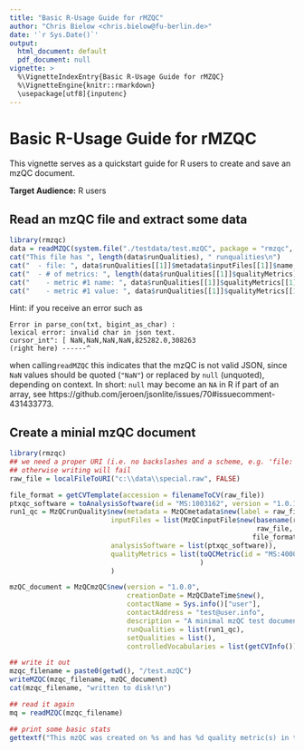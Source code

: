 ```yaml
---
title: "Basic R-Usage Guide for rMZQC"
author: "Chris Bielow <chris.bielow@fu-berlin.de>"
date: '`r Sys.Date()`'
output:
  html_document: default
  pdf_document: null
vignette: >
  %\VignetteIndexEntry{Basic R-Usage Guide for rMZQC}
  %\VignetteEngine{knitr::rmarkdown}
  \usepackage[utf8]{inputenc}
---
```


# Basic R-Usage Guide for rMZQC

This vignette serves as a quickstart guide for R users to create and save an mzQC document.

**Target Audience:** R users

## Read an mzQC file and extract some data


```r
library(rmzqc)
data = readMZQC(system.file("./testdata/test.mzQC", package = "rmzqc", mustWork = TRUE))
cat("This file has ", length(data$runQualities), " runqualities\n")
cat("  - file: ", data$runQualities[[1]]$metadata$inputFiles[[1]]$name, "\n")
cat("  - # of metrics: ", length(data$runQualities[[1]]$qualityMetrics), "\n")
cat("    - metric #1 name: ", data$runQualities[[1]]$qualityMetrics[[1]]$name, "\n")
cat("    - metric #1 value: ", data$runQualities[[1]]$qualityMetrics[[1]]$value, "\n")

```

Hint: if you receive an error such as 
```
Error in parse_con(txt, bigint_as_char) : 
lexical error: invalid char in json text.
cursor_int": [ NaN,NaN,NaN,NaN,825282.0,308263
(right here) ------^
```
when calling`readMZQC` this indicates that the mzQC is not valid JSON, since `NaN` values should be quoted (`"NaN"`) or replaced by `null` (unquoted), depending on context. In short: `null` may become an `NA` in R if part of an array, see https://github.com/jeroen/jsonlite/issues/70#issuecomment-431433773.


## Create a minial mzQC document


```r
library(rmzqc)
## we need a proper URI (i.e. no backslashes and a scheme, e.g. 'file:')
## otherwise writing will fail
raw_file = localFileToURI("c:\\data\\special.raw", FALSE)

file_format = getCVTemplate(accession = filenameToCV(raw_file))
ptxqc_software = toAnalysisSoftware(id = "MS:1003162", version = "1.0.13") ## you could use 'version = packageVersion("PTXQC")' to automate further
run1_qc = MzQCrunQuality$new(metadata = MzQCmetadata$new(label = raw_file,
                         inputFiles = list(MzQCinputFile$new(basename(raw_file),
                                                             raw_file,
                                                            file_format)),
                         analysisSoftware = list(ptxqc_software)),
                         qualityMetrics = list(toQCMetric(id = "MS:4000059", value = 13405) ## number of MS1 scans
                                               )
                         )

mzQC_document = MzQCmzQC$new(version = "1.0.0", 
                             creationDate = MzQCDateTime$new(), 
                             contactName = Sys.info()["user"], 
                             contactAddress = "test@user.info", 
                             description = "A minimal mzQC test document with bogus data",
                             runQualities = list(run1_qc),
                             setQualities = list(), 
                             controlledVocabularies = list(getCVInfo()))

## write it out
mzqc_filename = paste0(getwd(), "/test.mzQC")
writeMZQC(mzqc_filename, mzQC_document)
cat(mzqc_filename, "written to disk!\n")

## read it again
mq = readMZQC(mzqc_filename)

## print some basic stats
gettextf("This mzQC was created on %s and has %d quality metric(s) in total.", dQuote(mq$creationDate$datetime), length(mq$runQualities) + length(mq$setQualities))

```


